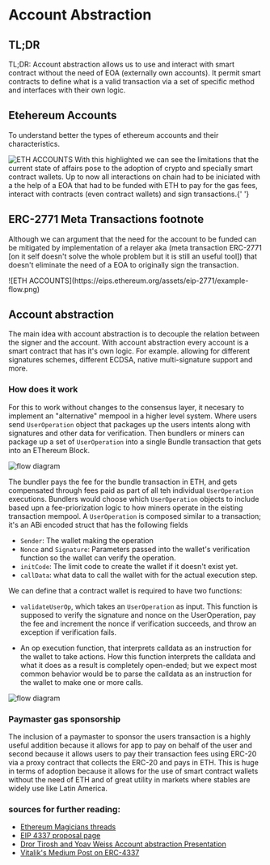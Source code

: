 # Account Abstraction

## TL;DR

TL;DR: Account abstraction allows us to use and interact with smart contract without the need of EOA (externally own accounts). It permit smart contracts to define what is a valid transaction via a set of specific method and interfaces with their own logic.

## Etehereum Accounts

To understand better the types of ethereum accounts and their characteristics.


<Bleed>![ETH ACCOUNTS](../../public/ETHACCOUNTS.png)</Bleed>
With this highlighted we can see the limitations that the current state of affairs
pose to the adoption of crypto and specially smart contract wallets. Up to now all
interactions on chain had to be iniciated with a the help of a EOA that had to be
funded with ETH to pay for the gas fees, interact with contracts (even contract wallets)
and sign transactions.{' '}

## ERC-2771 Meta Transactions footnote

Although we can argument that the need for the account to be funded can be mitigated by implementation of a relayer aka (meta transaction ERC-2771 [on it self doesn't solve the whole problem but it is still an useful tool]) that doesn't eliminate the need of a EOA to originally sign the transaction.

<Bleed>
  ![ETH ACCOUNTS](https://eips.ethereum.org/assets/eip-2771/example-flow.png)
</Bleed>

## Account abstraction

The main idea with account abstraction is to decouple the relation between the signer and the account.
With account abstraction every account is a smart contract that has it's own logic. For example. allowing for different signatures schemes, different ECDSA, native multi-signature support and more.

### How does it work

For this to work without changes to the consensus layer, it necesary to implement an "alternative" mempool in a higher level system. Where users send `UserOperation` object that packages up the users intents along with signatures and other data for verification. Then bundlers or miners can package up a set of `UserOperation` into a single Bundle transaction that gets into an EThereum Block.

<Bleed>![flow diagram](../../public/mempoolDiagram.png)</Bleed>

The bundler pays the fee for the bundle transaction in ETH, and gets compensated through fees paid as part of all teh individual `UserOperation` executions. Bundlers would choose which `UserOperation` objects to include based upn a fee-priorization logic to how miners operate in the eisting transaction mempool. A `UserOperation` is composed similar to a transaction; it's an ABi encoded struct that has the following fields

- `Sender`: The wallet making the operation
- `Nonce` and `Signature`: Parameters passed into the wallet's verification function so the wallet can verify the operation.
- `initCode`: The limit code to create the wallet if it doesn't exist yet.
- `callData`: what data to call the wallet with for the actual execution step.

We can define that a contract wallet is required to have two functions:

- `validateUserOp`, which takes an `UserOperation` as input. This function is supposed to verify the signature and nonce on the UserOperation, pay the fee and increment the nonce if verification succeeds, and throw an exception if verification fails.

- An op execution function, that interprets calldata as an instruction for the wallet to take actions. How this function interprets the calldata and what it does as a result is completely open-ended; but we expect most common behavior would be to parse the calldata as an instruction for the wallet to make one or more calls.

<Bleed>![flow diagram](../../public/diagram.png)</Bleed>

### Paymaster gas sponsorship

The inclusion of a paymaster to sponsor the users transaction is a highly useful addition because it allows for app to pay on behalf of the user and second because it allows users to pay their transaction fees using ERC-20 via a proxy contract that collects the ERC-20 and pays in ETH. This is huge in terms of adoption because it allows for the use of smart contract wallets without the need of ETH and of great utility in markets where stables are widely use like Latin America.

### sources for further reading:

- [Ethereum Magicians threads](https://ethereum-magicians.org/t/erc-4337-account-abstraction/6151)
- [EIP 4337 proposal page](https://eips.ethereum.org/EIPS/eip-4337)
- [Dror Tirosh and Yoav Weiss Account abstraction Presentation](https://docs.google.com/presentation/d/1MN9V8mVTL3eIJfxqVCoOgc7UZje38ELijjOX5TZqJT0/edit#slide=id.gff5cf94f7d_0_492)
- [Vitalik's Medium Post on ERC-4337](https://medium.com/infinitism/erc-4337-account-abstraction-without-ethereum-protocol-changes-d75c9d94dc4a)
